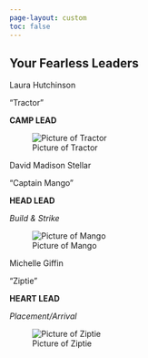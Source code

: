 ```yaml
---
page-layout: custom
toc: false
---
```


::: {.text-center}

# Your Fearless Leaders

::: {.grid}

::: {.g-col-12}
Laura Hutchinson

"Tractor"

**CAMP LEAD**

![Picture of Tractor](./assets/Laura.png)
:::

::: {.g-col-6}
David Madison Stellar

"Captain Mango"

**HEAD LEAD**

_Build & Strike_

![Picture of Mango](./assets/Dave.jpg)
:::

::: {.g-col-6}

Michelle Giffin

"Ziptie"

**HEART LEAD**

_Placement/Arrival_

![Picture of Ziptie](./assets/Michelle.png)

:::

:::

:::
